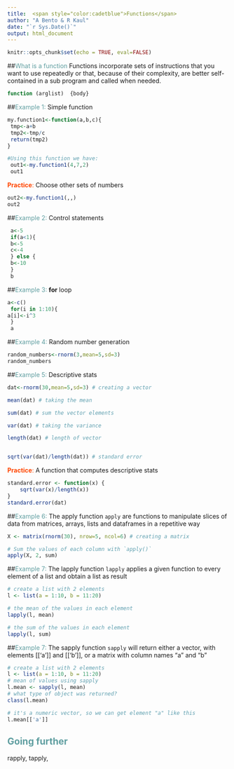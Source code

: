 ```yaml
---
title:  <span style="color:cadetblue">Functions</span>
author: "A Bento & R Kaul"
date: "`r Sys.Date()`"
output: html_document
---
```


```r
knitr::opts_chunk$set(echo = TRUE, eval=FALSE)
```

##<span style="color:cadetblue">What is a function</span> 
Functions incorporate sets of instructions that you want to use repeatedly or that, because of their complexity, are better self-contained in a sub program and called when needed. 
```r
function (arglist)  {body}
```

##<span style="color:cadetblue">Example 1:</span> Simple function
```r
my.function1<-function(a,b,c){
 tmp<-a+b
 tmp2<-tmp/c
 return(tmp2)
}

#Using this function we have:
 out1<-my.function1(4,7,2)
 out1
```

 <span style="color:orangered">**Practice**:</span> Choose other sets of numbers
```r
out2<-my.function1(,,)
out2
```

##<span style="color:cadetblue">Example 2:</span> Control statements

```r
 a<-5
 if(a<1){
 b<-5
 c<-4
 } else {
 b<-10
 }
 b
```


##<span style="color:cadetblue">Example 3:</span> **for** loop

```r
a<-c()
 for(i in 1:10){
a[i]<-i^3
 }
 a
```

##<span style="color:cadetblue">Example 4:</span> Random number generation
```r

random_numbers<-rnorm(3,mean=5,sd=3)
random_numbers
```
 
##<span style="color:cadetblue">Example 5:</span> Descriptive stats 
```r
dat<-rnorm(30,mean=5,sd=3) # creating a vector

mean(dat) # taking the mean

sum(dat) # sum the vector elements

var(dat) # taking the variance

length(dat) # length of vector


sqrt(var(dat)/length(dat)) # standard error
```

<span style="color:orangered">**Practice**:</span> A function that computes descriptive stats
```r
standard.error <- function(x) {
    sqrt(var(x)/length(x))
}
standard.error(dat)
```



##<span style="color:cadetblue">Example 6:</span> The apply  function
```apply``` are functions to manipulate slices of data from matrices, arrays, lists and dataframes in a repetitive way 
```r
X <- matrix(rnorm(30), nrow=5, ncol=6) # creating a matrix

# Sum the values of each column with `apply()`
apply(X, 2, sum)


```


##<span style="color:cadetblue">Example 7:</span> The lapply  function
```lapply``` applies a given function to every element of a list and obtain a list as result
```r
# create a list with 2 elements
l <- list(a = 1:10, b = 11:20)

# the mean of the values in each element
lapply(l, mean)

# the sum of the values in each element
lapply(l, sum)

```

##<span style="color:cadetblue">Example 7:</span> The sapply  function
```sapply``` will return either a vector, with elements [[‘a’]] and [[‘b’]], or a matrix with column names “a” and “b”
```r
# create a list with 2 elements
l <- list(a = 1:10, b = 11:20)
# mean of values using sapply
l.mean <- sapply(l, mean)
# what type of object was returned?
class(l.mean)

# it's a numeric vector, so we can get element "a" like this
l.mean[['a']]

```


## <span style="color:cadetblue">Going further</span>

rapply, tapply, 